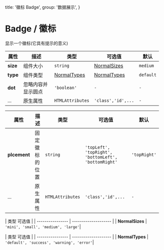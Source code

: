   title: '徽标  Badge',
  group: '数据展示',
}

# Badge / 徽标

显示一个徽标(它具有提示的意义)

<fe-CodeShow
  title="默认的"
  name="ex-badge-default"
  desc="展示一个数字或者一段文字"
/>

<fe-CodeShow
  title="类型"
  name="ex-badge-type"
  desc="以不同的色彩表达不同的状态"
/>

<fe-CodeShow
  title="大小"
  name="ex-badge-size"
  desc="不同大小的徽标组件"
/>

<fe-CodeShow
  title="锚点"
  name="ex-badge-anchor"
  desc="提供一个固定徽标的容器"
/>

<fe-Attributes>
  
<fe-AttributesTitle title="Badge Props" />

| 属性             | 描述                 | 类型             | 可选值                               | 默认     |
| ---------------- | -------------------- | ---------------- | ------------------------------------ | -------- |
| **size** | 组件大小             | `string`         |    [NormalSizes](#normalsizes)               | `medium`      |
| **type**       | 组件类型 | [NormalTypes](#normaltypes)        | [NormalTypes](#normaltypes)                     | `default`  |
|**dot**|忽略内容并显示圆点|`'boolean'`                           |                      `-`|`-`|
| ...              | 原生属性             | `HTMLAttributes` | `'class','id',...`                   | `-`      |

</fe-Attributes>

<fe-Attributes>


<fe-AttributesTitle title="BadgeAnchor Props" />

| 属性             | 描述                 | 类型             | 可选值                               | 默认     |
| ---------------- | -------------------- | ---------------- | ------------------------------------ | -------- |
| **plcement** | 固定徽标的位置            | `string`         |    `'topLeft', 'topRight', 'bottomLeft', 'bottomRight'`               | `'topRight'`      |
| ...              | 原生属性             | `HTMLAttributes` | `'class','id',...`                   | `-`      |

</fe-Attributes>

<fe-Attributes>



<fe-AttributesTitle title="NormalSizes" />

| 类型              可选值                               | 
| ---------------- | -------------------- |
| **NormalSizes**       | `'mini', 'small', 'medium', 'large'`|


</fe-Attributes>

<fe-Attributes>

<fe-AttributesTitle title="NormalTypes" />

| 类型              可选值                               | 
| ---------------- | -------------------- |
| **NormalTypes**       | `'default', 'success', 'warning', 'error'`|


</fe-Attributes>